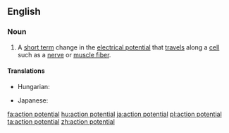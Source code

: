 ==English==

===Noun===
{{en-noun}}
{{wikipedia}}

# A [[short term]] change in the [[electrical potential]] that [[travel]]s along a [[cell]] such as a [[nerve]] or [[muscle fiber]].

====Translations====
{{trans-top|electrical potential}}
* Hungarian: {{t+|hu|akciós potenciál}}
{{trans-mid}}
* Japanese: {{t|ja|活動電位|sc=Jpan}}
{{trans-bottom}}

[[fa:action potential]]
[[hu:action potential]]
[[ja:action potential]]
[[pl:action potential]]
[[ta:action potential]]
[[zh:action potential]]